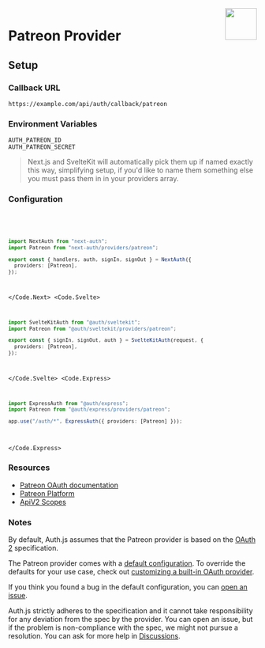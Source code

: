 
<img align="right" src="/img/providers/patreon.svg" height="64" width="64" />

# Patreon Provider

## Setup

### Callback URL

```
https://example.com/api/auth/callback/patreon
```

### Environment Variables

```
AUTH_PATREON_ID
AUTH_PATREON_SECRET
```

> Next.js and SvelteKit will automatically pick them up if named exactly this way, simplifying
> setup, if you'd like to name them something else you must pass them in in your providers array.

### Configuration

<Code>
  <Code.Next>

```ts filename="/auth.ts"
import NextAuth from "next-auth";
import Patreon from "next-auth/providers/patreon";

export const { handlers, auth, signIn, signOut } = NextAuth({
  providers: [Patreon],
});
```

  </Code.Next>
  <Code.Svelte>

```ts filename="/auth.ts"
import SvelteKitAuth from "@auth/sveltekit";
import Patreon from "@auth/sveltekit/providers/patreon";

export const { signIn, signOut, auth } = SvelteKitAuth(request, {
  providers: [Patreon],
});
```

  </Code.Svelte>
  <Code.Express>

```ts filename="/src/app.ts"
import ExpressAuth from "@auth/express";
import Patreon from "@auth/express/providers/patreon";

app.use("/auth/*", ExpressAuth({ providers: [Patreon] }));
```

  </Code.Express>
</Code>

### Resources

- [Patreon OAuth documentation](https://docs.patreon.com/#apiv2-oauth)
- [Patreon Platform](https://www.patreon.com/portal/registration/register-clients)
- [ApiV2 Scopes](https://docs.patreon.com/#scopes)

### Notes

By default, Auth.js assumes that the Patreon provider is
based on the [OAuth 2](https://www.rfc-editor.org/rfc/rfc6749.html) specification.

<Callout>

The Patreon provider comes with a [default configuration](https://github.com/nextauthjs/next-auth/blob/main/packages/core/src/providers/patreon.ts).
To override the defaults for your use case, check out [customizing a built-in OAuth provider](https://authjs.dev/guides/providers/custom-provider#override-default-options).

</Callout>

If you think you found a bug in the default configuration, you can [open an issue](https://authjs.dev/new/provider-issue).

Auth.js strictly adheres to the specification and it cannot take responsibility for any deviation from
the spec by the provider. You can open an issue, but if the problem is non-compliance with the spec,
we might not pursue a resolution. You can ask for more help in [Discussions](https://authjs.dev/new/github-discussions).
